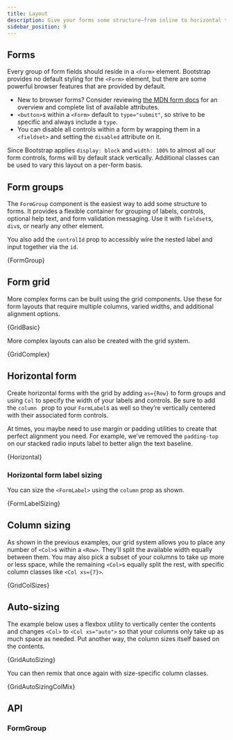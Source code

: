 ```yaml
---
title: Layout
description: Give your forms some structure—from inline to horizontal to custom grid implementations—with our form layout options.
sidebar_position: 9
---
```



## Forms

Every group of form fields should reside in a `<Form>` element. Bootstrap
provides no default styling for the `<Form>` element, but there are some
powerful browser features that are provided by default.

- New to browser forms? Consider reviewing [the MDN form docs](https://developer.mozilla.org/en-US/docs/Web/HTML/Element/form)
  for an overview and complete list of available attributes.
- `<button>`s within a `<Form>` default to `type="submit"`, so strive to be
  specific and always include a `type`.
- You can disable all controls within a form by wrapping them in
  a `<fieldset>` and setting the `disabled` attribute on it.

Since Bootstrap applies `display: block` and `width: 100%` to almost all our
form controls, forms will by default stack vertically. Additional classes can
be used to vary this layout on a per-form basis.

## Form groups

The `FormGroup` component is the easiest way to add some structure to forms.
It provides a flexible container for grouping of labels, controls, optional
help text, and form validation messaging. Use it with `fieldset`s, `div`s,
or nearly any other element.

You also add the `controlId` prop to accessibly wire the nested label and
input together via the `id`.

<CodeBlock language="jsx" live>
  {FormGroup}
</CodeBlock>

## Form grid

More complex forms can be built using the grid components. Use these for
form layouts that require multiple columns, varied widths, and additional
alignment options.

<CodeBlock language="jsx" live>
  {GridBasic}
</CodeBlock>

More complex layouts can also be created with the grid system.

<CodeBlock language="jsx" live>
  {GridComplex}
</CodeBlock>

## Horizontal form

Create horizontal forms with the grid by adding `as={Row}` to form groups and
using `Col` to specify the width of your labels and controls. Be sure to add
the `column ` prop to your `FormLabel`s as well so they’re vertically centered
with their associated form controls.

At times, you maybe need to use margin or padding utilities to create that
perfect alignment you need. For example, we’ve removed the `padding-top` on our
stacked radio inputs label to better align the text baseline.

<CodeBlock language="jsx" live>
  {Horizontal}
</CodeBlock>

### Horizontal form label sizing

You can size the `<FormLabel>` using the `column` prop as shown.

<CodeBlock language="jsx" live>
  {FormLabelSizing}
</CodeBlock>

## Column sizing

As shown in the previous examples, our grid system allows you to place any number
of `<Col>`s within a `<Row>`. They'll split the available width equally between
them. You may also pick a subset of your columns to take up more or less space,
while the remaining `<Col>`s equally split the rest, with specific column classes
like `<Col xs={7}>`.

<CodeBlock language="jsx" live>
  {GridColSizes}
</CodeBlock>

## Auto-sizing

The example below uses a flexbox utility to vertically center the contents and
changes `<Col>` to `<Col xs="auto">` so that your columns only take up as much
space as needed. Put another way, the column sizes itself based on the contents.

<CodeBlock language="jsx" live>
  {GridAutoSizing}
</CodeBlock>

You can then remix that once again with size-specific column classes.

<CodeBlock language="jsx" live>
  {GridAutoSizingColMix}
</CodeBlock>

## API

### FormGroup

<PropsTable name="FormGroup" />
